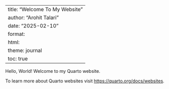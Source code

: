 
---
title: "Welcome To My Website"
author: "Arohit Talari"
date: "2025-02-10"
format:
  html:
    theme: journal
    toc: true 
---

Hello, World!
Welcome to my Quarto website.

To learn more about Quarto websites visit <https://quarto.org/docs/websites>.

